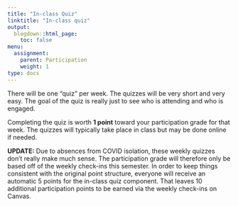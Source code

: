 ```yaml
---
title: "In-class Quiz"
linktitle: "In-class quiz"
output:
  blogdown::html_page:
    toc: false
menu:
  assignment:
    parent: Participation
    weight: 1
type: docs
---
```


There will be one "quiz" per week. The quizzes will be very short and very easy. The goal of the quiz is really just to see who is attending and who is engaged. 

Completing the quiz is worth **1 point** toward your participation grade for that week. The quizzes will typically take place in class but may be done online if needed.

**UPDATE:** Due to absences from COVID isolation, these weekly quizzes don't really make much sense. The participation grade will therefore only be based off of the weekly check-ins this semester. In order to keep things consistent with the original point structure, everyone will receive an automatic 5 points for the in-class quiz component. That leaves 10 additional participation points to be earned via the weekly check-ins on Canvas.